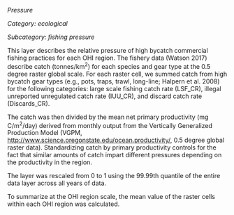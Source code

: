 *Pressure*

*Category: ecological*

*Subcategory: fishing pressure*

This layer describes the relative pressure of high bycatch commercial fishing practices for each OHI region. The fishery data (Watson 2017) describe catch (tonnes/km^2^) for each species and gear type at the 0.5 degree raster global scale.  For each raster cell, we summed catch from high bycatch gear types (e.g., pots, traps, trawl, long-line; Halpern et al. 2008) for the following categories: large scale fishing catch rate (LSF_CR), illegal unreported unregulated catch rate (IUU_CR), and discard catch rate (Discards_CR).  

The catch was then divided by the mean net primary productivity (mg C/m^2^/day) derived from monthly output from the Vertically Generalized Production Model (VGPM,  [http://www.science.oregonstate.edu/ocean.productivity/](http://www.science.oregonstate.edu/ocean.productivity/), 0.5 degree global raster data). Standardizing catch by primary productivity controls for the fact that similar amounts of catch impart different pressures depending on the productivity in the region. 

The layer was rescaled from 0 to 1 using the 99.99th quantile of the entire data layer across all years of data.  

To summarize at the OHI region scale, the mean value of the raster cells within each OHI region was calculated.